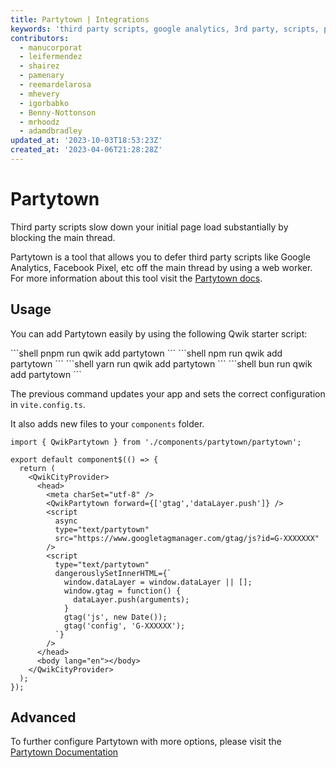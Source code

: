 ```yaml
---
title: Partytown | Integrations
keywords: 'third party scripts, google analytics, 3rd party, scripts, performance'
contributors:
  - manucorporat
  - leifermendez
  - shairez
  - pamenary
  - reemardelarosa
  - mhevery
  - igorbabko
  - Benny-Nottonson
  - mrhoodz
  - adamdbradley
updated_at: '2023-10-03T18:53:23Z'
created_at: '2023-04-06T21:28:28Z'
---
```



# Partytown

Third party scripts slow down your initial page load substantially by blocking the main thread.

Partytown is a tool that allows you to defer third party scripts like Google Analytics, Facebook Pixel, etc off the main thread by using a web worker.
For more information about this tool visit the [Partytown docs](https://partytown.builder.io/).

## Usage

You can add Partytown easily by using the following Qwik starter script:


<PackageManagerTabs>
<span q:slot="pnpm">
```shell
pnpm run qwik add partytown
```
</span>
<span q:slot="npm">
```shell
npm run qwik add partytown
```
</span>
<span q:slot="yarn">
```shell
yarn run qwik add partytown
```
</span>
<span q:slot="bun">
```shell
bun run qwik add partytown
```
</span>
</PackageManagerTabs>

The previous command updates your app and sets the correct configuration in `vite.config.ts`.

It also adds new files to your `components` folder.

```tsx title="src/root.tsx"
import { QwikPartytown } from './components/partytown/partytown';

export default component$(() => {
  return (
    <QwikCityProvider>
      <head>
        <meta charSet="utf-8" />
        <QwikPartytown forward={['gtag','dataLayer.push']} />
        <script
          async
          type="text/partytown"
          src="https://www.googletagmanager.com/gtag/js?id=G-XXXXXXX"
        />
        <script
          type="text/partytown"
          dangerouslySetInnerHTML={`
            window.dataLayer = window.dataLayer || [];
            window.gtag = function() {
              dataLayer.push(arguments);
            }
            gtag('js', new Date());
            gtag('config', 'G-XXXXXX');
          `}
        />
      </head>
      <body lang="en"></body>
    </QwikCityProvider>
  );
});
```

## Advanced

To further configure Partytown with more options, please visit the [Partytown Documentation](https://partytown.builder.io/configuration)

